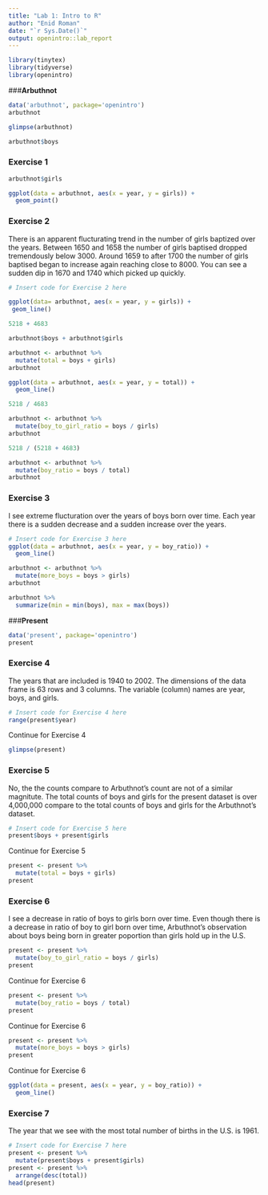 ---
title: "Lab 1: Intro to R"
author: "Enid Roman"
date: "`r Sys.Date()`"
output: openintro::lab_report
---

```{r load-packages, message=FALSE}
library(tinytex)
library(tidyverse)
library(openintro)
```

###**Arbuthnot**

```{r}
data('arbuthnot', package='openintro')
arbuthnot
```

```{r}
glimpse(arbuthnot)
```

```{r}
arbuthnot$boys
```

### Exercise 1

```{r view-girls-counts}
arbuthnot$girls
```

```{r}
ggplot(data = arbuthnot, aes(x = year, y = girls)) + 
  geom_point()
```

### Exercise 2

There is an apparent flucturating trend in the number of girls baptized over the years. Between 1650 and 1658 the number of girls baptised dropped tremendously below 3000. Around 1659 to after 1700 the number of girls baptised began to increase again reaching close to 8000. You can see a sudden dip in 1670 and 1740 which picked up quickly.  

```{r trend-girls}
# Insert code for Exercise 2 here

ggplot(data= arbuthnot, aes(x = year, y = girls)) +
 geom_line()
```

```{r}
5218 + 4683
```

```{r}
arbuthnot$boys + arbuthnot$girls
```

```{r}
arbuthnot <- arbuthnot %>%
  mutate(total = boys + girls)
arbuthnot
```

```{r}
ggplot(data = arbuthnot, aes(x = year, y = total)) + 
  geom_line()
```

```{r}
5218 / 4683
```

```{r}
arbuthnot <- arbuthnot %>%
  mutate(boy_to_girl_ratio = boys / girls)
arbuthnot
```

```{r}
5218 / (5218 + 4683)
```

```{r}
arbuthnot <- arbuthnot %>%
  mutate(boy_ratio = boys / total)
arbuthnot
```


### Exercise 3

I see extreme flucturation over the years of boys born over time. Each year there is a sudden decrease and a sudden increase over the years. 

```{r plot-prop-boys-arbuthnot}
# Insert code for Exercise 3 here
ggplot(data = arbuthnot, aes(x = year, y = boy_ratio)) + 
  geom_line()
```

```{r}
arbuthnot <- arbuthnot %>%
  mutate(more_boys = boys > girls)
arbuthnot
```

```{r}
arbuthnot %>%
  summarize(min = min(boys), max = max(boys))
```

###**Present**

```{r}
data('present', package='openintro')
present
```

### Exercise 4

The years that are included is 1940 to 2002. The dimensions of the data frame is 63 rows and 3 columns. The variable (column) names are year, boys, and girls. 

```{r dim-present}
# Insert code for Exercise 4 here
range(present$year)
```
Continue for Exercise 4

```{r}
glimpse(present)
```

### Exercise 5

No, the the counts compare to Arbuthnot's count are not of a similar magnitute. The total counts of boys and girls for the present dataset is over 4,000,000 compare to the total counts of boys and girls for the Arbuthnot's dataset. 

```{r count-compare}
# Insert code for Exercise 5 here
present$boys + present$girls
```

Continue for Exercise 5

```{r}
present <- present %>%
  mutate(total = boys + girls)
present
```
### Exercise 6

I see a decrease in ratio of boys to girls born over time. Even though there is a decrease in ratio of boy to girl born over time, Arbuthnot's observation about boys being born in greater poportion than girls hold up in the U.S.

```{r}
present <- present %>%
  mutate(boy_to_girl_ratio = boys / girls)
present
```
Continue for Exercise 6

```{r}
present <- present %>%
  mutate(boy_ratio = boys / total)
present
```
Continue for Exercise 6

```{r}
present <- present %>%
  mutate(more_boys = boys > girls)
present
```
Continue for Exercise 6

```{r}
ggplot(data = present, aes(x = year, y = boy_ratio)) + 
  geom_line()
```

### Exercise 7


The year that we see with the most total number of births in the U.S. is 1961.

```{r find-max-total}
# Insert code for Exercise 7 here
present <- present %>%
  mutate(present$boys + present$girls)
present <- present %>%
  arrange(desc(total))
head(present)

```

